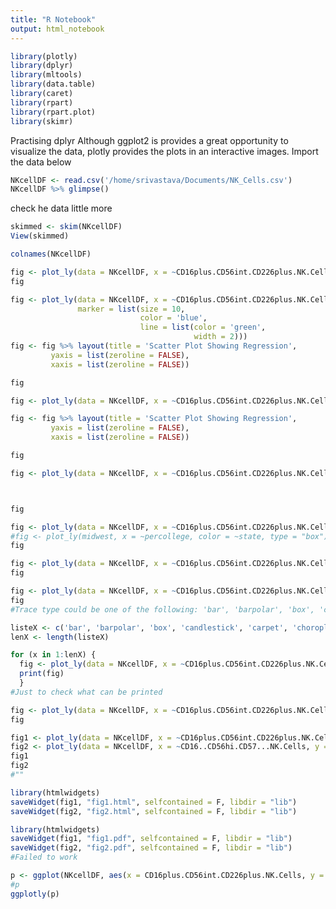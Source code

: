 ```yaml
---
title: "R Notebook"
output: html_notebook
---
```

```r
library(plotly)
library(dplyr)
library(mltools)
library(data.table)
library(caret)
library(rpart)
library(rpart.plot)
library(skimr)
```

Practising dplyr
Although ggplot2 is provides a great opportunity to visualize the data, plotly provides the plots in an interactive images.
Import the data below

```r
NKcellDF <- read.csv('/home/srivastava/Documents/NK_Cells.csv')
NKcellDF %>% glimpse()
```
check he data little more
```r
skimmed <- skim(NKcellDF)
View(skimmed)
```
```r
colnames(NKcellDF)
```

```r
fig <- plot_ly(data = NKcellDF, x = ~CD16plus.CD56int.CD226plus.NK.Cells, y = ~CD16..CD56hi.CD226plus.NK.Cells)
fig
```
```r
fig <- plot_ly(data = NKcellDF, x = ~CD16plus.CD56int.CD226plus.NK.Cells, y = ~CD16..CD56hi.CD226plus.NK.Cells,
               marker = list(size = 10,
                             color = 'blue',
                             line = list(color = 'green',
                                         width = 2)))
fig <- fig %>% layout(title = 'Scatter Plot Showing Regression',
         yaxis = list(zeroline = FALSE),
         xaxis = list(zeroline = FALSE))

fig
```

```r
fig <- plot_ly(data = NKcellDF, x = ~CD16plus.CD56int.CD226plus.NK.Cells, y = ~CD16..CD56hi.CD226plus.NK.Cells, color = ~CD16..CD56hi.CD244plus..NK.Cells, size = ~CD16..CD56hi.NKp30plus..NK.Cells )

fig <- fig %>% layout(title = 'Scatter Plot Showing Regression',
         yaxis = list(zeroline = FALSE),
         xaxis = list(zeroline = FALSE))

fig
```
```r
fig <- plot_ly(data = NKcellDF, x = ~CD16plus.CD56int.CD226plus.NK.Cells, y = ~CD16..CD56hi.CD226plus.NK.Cells, type = 'scatter', mode = 'lines')



fig
```

```r
fig <- plot_ly(data = NKcellDF, x = ~CD16plus.CD56int.CD226plus.NK.Cells, color = ~Status, type = "box")
#fig <- plot_ly(midwest, x = ~percollege, color = ~state, type = "box")
fig
```
```r
fig <- plot_ly(data = NKcellDF, x = ~CD16plus.CD56int.CD226plus.NK.Cells, y = ~Status)
fig
```
```r
fig <- plot_ly(data = NKcellDF, x = ~CD16plus.CD56int.CD226plus.NK.Cells, y = ~Status, type = "box")
fig
#Trace type could be one of the following: 'bar', 'barpolar', 'box', 'candlestick', 'carpet', 'choropleth', 'choroplethmapbox', 'cone', 'contour', 'contourcarpet', 'densitymapbox', 'funnel', 'funnelarea', 'heatmap', 'heatmapgl', 'histogram', 'histogram2d', 'histogram2dcontour', 'icicle', 'image', 'indicator', 'isosurface', 'mesh3d', 'ohlc', 'parcats', 'parcoords', 'pie', 'pointcloud', 'sankey', 'scatter', 'scatter3d', 'scattercarpet', 'scattergeo', 'scattergl', 'scattermapbox', 'scatterpolar', 'scatterpolargl', 'scatterternary', 'splom', 'streamtube', 'sunburst', 'surface', 'table', 'treemap', 'violin', 'volume', 'waterfall'
```
```r
listeX <- c('bar', 'barpolar', 'box', 'candlestick', 'carpet', 'choropleth', 'choroplethmapbox', 'cone', 'contour', 'contourcarpet', 'densitymapbox', 'funnel', 'funnelarea', 'heatmap', 'heatmapgl', 'histogram', 'histogram2d', 'histogram2dcontour', 'icicle', 'image', 'indicator', 'isosurface', 'mesh3d', 'ohlc', 'parcats', 'parcoords', 'pie', 'pointcloud', 'sankey', 'scatter', 'scatter3d', 'scattercarpet', 'scattergeo', 'scattergl', 'scattermapbox', 'scatterpolar', 'scatterpolargl', 'scatterternary', 'splom', 'streamtube', 'sunburst', 'surface', 'table', 'treemap', 'violin', 'volume', 'waterfall')
lenX <- length(listeX)

for (x in 1:lenX) {
  fig <- plot_ly(data = NKcellDF, x = ~CD16plus.CD56int.CD226plus.NK.Cells, title = listeX[x], y = ~Status, type = listeX[x])
  print(fig)
  }
#Just to check what can be printed
```



```r
fig <- plot_ly(data = NKcellDF, x = ~CD16plus.CD56int.CD226plus.NK.Cells, y = ~Status, color = ~Donor, colors = "Accent")
fig

```
```r
fig1 <- plot_ly(data = NKcellDF, x = ~CD16plus.CD56int.CD226plus.NK.Cells, y = ~Status, color = ~Donor, colors = "Accent")
fig2 <- plot_ly(data = NKcellDF, x = ~CD16..CD56hi.CD57...NK.Cells, y = ~Status, color = ~Donor, colors = "Accent")
fig1
fig2
#"" 
```
```r
library(htmlwidgets)
saveWidget(fig1, "fig1.html", selfcontained = F, libdir = "lib")
saveWidget(fig2, "fig2.html", selfcontained = F, libdir = "lib")
```

```r
library(htmlwidgets)
saveWidget(fig1, "fig1.pdf", selfcontained = F, libdir = "lib")
saveWidget(fig2, "fig2.pdf", selfcontained = F, libdir = "lib")
#Failed to work
```
```r
p <- ggplot(NKcellDF, aes(x = CD16plus.CD56int.CD226plus.NK.Cells, y = Status)) + geom_boxplot(notch=TRUE)
#p
ggplotly(p)
```




